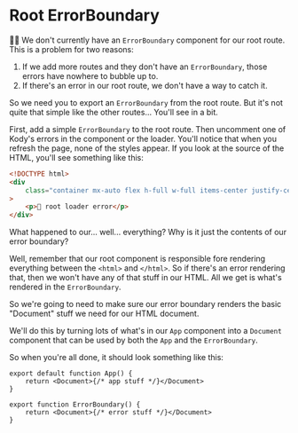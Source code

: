 # Root ErrorBoundary

👨‍💼 We don't currently have an `ErrorBoundary` component for our root route. This
is a problem for two reasons:

1. If we add more routes and they don't have an `ErrorBoundary`, those errors have
   nowhere to bubble up to.
2. If there's an error in our root route, we don't have a way to catch it.

So we need you to export an `ErrorBoundary` from the root route. But it's not
quite that simple like the other routes... You'll see in a bit.

First, add a simple `ErrorBoundary` to the root route. Then uncomment one of
Kody's errors in the component or the loader. You'll notice that when you
refresh the page, none of the styles appear. If you look at the source of the
HTML, you'll see something like this:

```html
<!DOCTYPE html>
<div
	class="container mx-auto flex h-full w-full items-center justify-center rounded-xl bg-destructive p-20 text-h2 text-destructive-foreground"
>
	<p>🐨 root loader error</p>
</div>
```

What happened to our... well... everything? Why is it just the contents of our
error boundary?

Well, remember that our root component is responsible fore rendering everything
between the `<html>` and `</html>`. So if there's an error rendering that, then
we won't have any of that stuff in our HTML. All we get is what's rendered in
the `ErrorBoundary`.

So we're going to need to make sure our error boundary renders the basic
"Document" stuff we need for our HTML document.

We'll do this by turning lots of what's in our `App` component into a `Document`
component that can be used by both the `App` and the `ErrorBoundary`.

So when you're all done, it should look something like this:

```tsx filename=app/root.tsx
export default function App() {
	return <Document>{/* app stuff */}</Document>
}

export function ErrorBoundary() {
	return <Document>{/* error stuff */}</Document>
}
```
